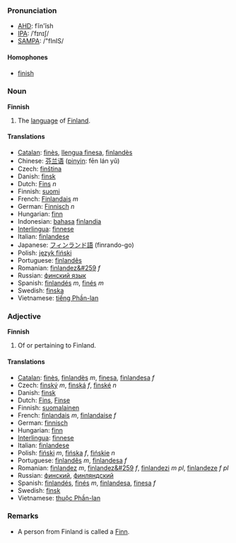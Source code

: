 ===Pronunciation===
*[[w:AHD|AHD]]: fĭn'ĭsh
*[[w:IPA|IPA]]: /ˈfɪnɪʃ/
*[[w:SAMPA|SAMPA]]: /"fInIS/
====Homophones====
*[[finish]]

===Noun===
'''Finnish'''

# The [[language]] of [[Finland]].

====Translations====
*[[Catalan]]: [[finès]], [[llengua finesa]], [[finlandès]]
*Chinese: [[芬兰语]] ([[pinyin]]: fēn lán yǔ)
*Czech: [[finština]]
*Danish: [[finsk]]
*Dutch: [[Fins]] ''n''
*Finnish: [[suomi]]
*French: [[Finlandais]] ''m''
*German: [[Finnisch]] ''n''
*Hungarian: [[finn]]
*Indonesian: [[bahasa]] [[finlandia]]
*[[Interlingua]]: [[finnese]]
*Italian: [[finlandese]]
*Japanese: [[フィンランド]][[語]] (finrando-go)
*Polish: [[język fiński]]
*Portuguese: [[finlandês]]
*Romanian: [[finlandez&#259]] ''f''
*Russian: [[финский язык]]
*Spanish: [[finlandés]] ''m'', [[finés]] ''m''
*Swedish: [[finska]]
*Vietnamese: [[tiếng Phần-lan]]

===Adjective===
'''Finnish'''

# Of or pertaining to Finland.

====Translations====
*[[Catalan]]: [[finès]], [[finlandès]] ''m'', [[finesa]], [[finlandesa]] ''f''
*Czech: [[finský]] ''m'', [[finská]] ''f'', [[finské]] ''n''
*Danish: [[finsk]]
*Dutch: [[Fins]], [[Finse]]
*Finnish: [[suomalainen]]
*French: [[finlandais]] ''m'', [[finlandaise]] ''f''
*German: [[finnisch]]
*Hungarian: [[finn]]
*[[Interlingua]]: [[finnese]]
*Italian: [[finlandese]]
*Polish: [[fiński]] ''m'', [[fińska]] ''f'', [[fińskie]] ''n''
*Portuguese: [[finlandês]] ''m'', [[finlandesa]] ''f''
*Romanian: [[finlandez]] ''m'', [[finlandez&#259]] ''f'', [[finlandezi]] ''m pl'', [[finlandeze]] ''f pl''
*Russian: [[финский]], [[финляндский]]
*Spanish: [[finlandés]], [[finés]] ''m'', [[finlandesa]], [[finesa]] ''f''
*Swedish: [[finsk]]
*Vietnamese: [[thuộc Phần-lan]]

=== Remarks ===
* A person from Finland is called a [[Finn]].